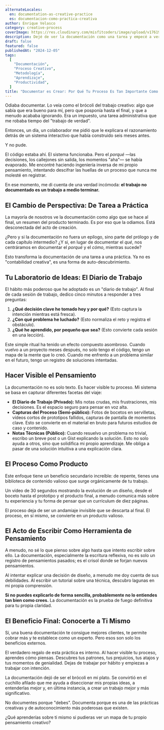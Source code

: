 ```yaml
---
alternateLocales:
  en: documentation-as-creative-practice
  es: documentacion-como-practica-creativa
author: Enrique Velasco
category: creative-process
coverImage: https://res.cloudinary.com/misfitcoders/image/upload/v1761918600/eVelasco/covers/articles/craft-over-hustle_v72bdq.png
description: Dejé de ver la documentación como una tarea y empecé a verla como parte del acto creativo. Cómo hacer visible tu proceso te hace un mejor artista.
draft: false
featured: false
publishedAt: "2024-12-05"
tags:
  [
    "Documentación",
    "Proceso Creativo",
    "Metodología",
    "Aprendizaje",
    "Productividad",
  ]
title: "Documentar es Crear: Por Qué Tu Proceso Es Tan Importante Como Tu Producto"
---
```


Odiaba documentar. Lo veía como el brócoli del trabajo creativo: algo que sabía que era bueno para mí, pero que posponía hasta el final, y que a menudo acababa ignorando. Era un impuesto, una tarea administrativa que me robaba tiempo del "trabajo de verdad".

Entonces, un día, un colaborador me pidió que le explicara el razonamiento detrás de un sistema interactivo que había construido seis meses antes.

Y no pude.

El código estaba ahí. El sistema funcionaba. Pero el _porqué_ —las decisiones, los callejones sin salida, los momentos "aha"— se había evaporado. Me encontré haciendo ingeniería inversa de mi propio pensamiento, intentando descifrar las huellas de un proceso que nunca me molesté en registrar.

En ese momento, me di cuenta de una verdad incómoda: **el trabajo no documentado es un trabajo a medio terminar.**

## El Cambio de Perspectiva: De Tarea a Práctica

La mayoría de nosotros ve la documentación como algo que se hace al final, un resumen del producto terminado. Es por eso que la odiamos. Está desconectada del acto de creación.

¿Pero y si la documentación no fuera un epílogo, sino parte del prólogo y de cada capítulo intermedio? ¿Y si, en lugar de documentar el _qué_, nos centráramos en documentar el _porqué_ y el _cómo_, mientras sucede?

Esto transforma la documentación de una tarea a una práctica. Ya no es "contabilidad creativa", es una forma de auto-descubrimiento.

## Tu Laboratorio de Ideas: El Diario de Trabajo

El hábito más poderoso que he adoptado es un "diario de trabajo". Al final de cada sesión de trabajo, dedico cinco minutos a responder a tres preguntas:

1.  **¿Qué decisión clave he tomado hoy y por qué?** (Esto captura la intención mientras está fresca).
2.  **¿Con qué problema he luchado?** (Esto normaliza el reto y registra el obstáculo).
3.  **¿Qué he aprendido, por pequeño que sea?** (Esto convierte cada sesión en una lección).

Este simple ritual ha tenido un efecto compuesto asombroso. Cuando vuelvo a un proyecto meses después, no solo tengo el código, tengo un mapa de la mente que lo creó. Cuando me enfrento a un problema similar en el futuro, tengo un registro de soluciones intentadas.

## Hacer Visible el Pensamiento

La documentación no es solo texto. Es hacer visible tu proceso. Mi sistema se basa en capturar diferentes facetas del viaje:

- **El Diario de Trabajo (Privado):** Mis notas crudas, mis frustraciones, mis decisiones. Es el espacio seguro para pensar en voz alta.
- **Capturas del Proceso (Semi-público):** Fotos de bocetos en servilletas, vídeos cortos de prototipos fallidos, capturas de pantalla de momentos clave. Esto se convierte en el material en bruto para futuros estudios de caso y contenido.
- **Notas Técnicas (Público):** Cuando resuelvo un problema no trivial, escribo un breve post o un Gist explicando la solución. Esto no solo ayuda a otros, sino que solidifica mi propio aprendizaje. Me obliga a pasar de una solución intuitiva a una explicación clara.

## El Proceso Como Producto

Este enfoque tiene un beneficio secundario increíble: de repente, tienes una biblioteca de contenido valioso que surge orgánicamente de tu trabajo.

Un vídeo de 30 segundos mostrando la evolución de un diseño, desde el boceto hasta el prototipo y el producto final, a menudo comunica más sobre tu experiencia y tu forma de pensar que un currículum de diez páginas.

El proceso deja de ser un andamiaje invisible que se descarta al final. El proceso, en sí mismo, se convierte en un producto valioso.

## El Acto de Escribir Como Herramienta de Pensamiento

A menudo, no sé lo que pienso sobre algo hasta que intento escribir sobre ello. La documentación, especialmente la escritura reflexiva, no es solo un registro de pensamientos pasados; es el crisol donde se forjan nuevos pensamientos.

Al intentar explicar una decisión de diseño, a menudo me doy cuenta de sus debilidades. Al escribir un tutorial sobre una técnica, descubro lagunas en mi propia comprensión.

**Si no puedes explicarlo de forma sencilla, probablemente no lo entiendes tan bien como crees.** La documentación es la prueba de fuego definitiva para tu propia claridad.

## El Beneficio Final: Conocerte a Ti Mismo

Sí, una buena documentación te consigue mejores clientes, te permite cobrar más y te establece como un experto. Pero esos son solo los beneficios externos.

El verdadero regalo de esta práctica es interno. Al hacer visible tu proceso, aprendes cómo piensas. Descubres tus patrones, tus prejuicios, tus atajos y tus momentos de genialidad. Dejas de trabajar por hábito y empiezas a trabajar con intención.

La documentación dejó de ser el brócoli en mi plato. Se convirtió en el cuchillo afilado que me ayuda a diseccionar mis propias ideas, a entenderlas mejor y, en última instancia, a crear un trabajo mejor y más significativo.

No documentes porque "debes". Documenta porque es una de las prácticas creativas y de autoconocimiento más poderosas que existen.

¿Qué aprenderías sobre ti mismo si pudieras ver un mapa de tu propio pensamiento creativo?
